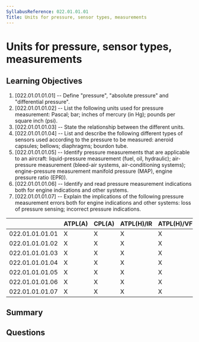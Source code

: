 ```yaml
---
SyllabusReference: 022.01.01.01
Title: Units for pressure, sensor types, measurements
---
```


# Units for pressure, sensor types, measurements

## Learning Objectives

1. [022.01.01.01.01] -- Define "pressure", "absolute pressure" and "differential
   pressure".
2. [022.01.01.01.02] -- List the following units used for pressure measurement:
   Pascal; bar; inches of mercury (in Hg); pounds per square inch (psi).
3. [022.01.01.01.03] -- State the relationship between the different units.
4. [022.01.01.01.04] -- List and describe the following different types of
   sensors used according to the pressure to be measured: aneroid capsules;
   bellows; diaphragms; bourdon tube.
5. [022.01.01.01.05] -- Identify pressure measurements that are applicable to an
   aircraft: liquid-pressure measurement (fuel, oil, hydraulic); air-pressure
   measurement (bleed-air systems, air-conditioning systems); engine-pressure
   measurement manifold pressure (MAP), engine pressure ratio (EPR)).
6. [022.01.01.01.06] -- Identify and read pressure measurement indications both
   for engine indications and other systems.
7. [022.01.01.01.07] -- Explain the implications of the following pressure
   measurement errors both for engine indications and other systems: loss of
   pressure sensing; incorrect pressure indications.

|                 | ATPL(A) | CPL(A) | ATPL(H)/IR | ATPL(H)/VFR | CPL(H) | IR  | CBIR(A) |
| --------------- | ------- | ------ | ---------- | ----------- | ------ | --- | ------- |
| 022.01.01.01.01 | X       | X      | X          | X           | X      |     |         |
| 022.01.01.01.02 | X       | X      | X          | X           | X      |     |         |
| 022.01.01.01.03 | X       | X      | X          | X           | X      |     |         |
| 022.01.01.01.04 | X       | X      | X          | X           | X      |     |         |
| 022.01.01.01.05 | X       | X      | X          | X           | X      |     |         |
| 022.01.01.01.06 | X       | X      | X          | X           | X      |     |         |
| 022.01.01.01.07 | X       | X      | X          | X           | X      |     |         |

## Summary

## Questions
